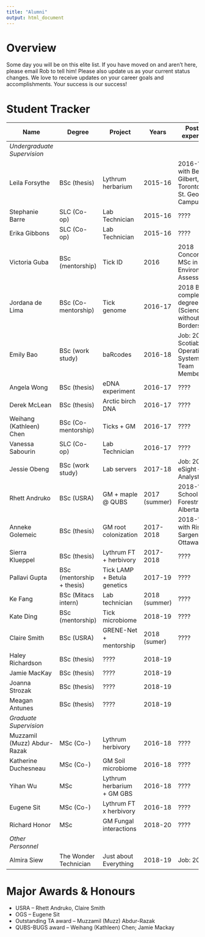 ```yaml
---
title: "Alumni"
output: html_document
---
```


# Overview

Some day you will be on this elite list. If you have moved on and aren't here, please email Rob to tell him! Please also update us as your current status changes. We love to receive updates on your career goals and accomplishments. Your success is our success!

# Student Tracker

| Name                | Degree           | Project           |  Years   | Post-lab experience |
|---------------------|------------------|-------------------|----------|-------------------------------------------------------------|
| $Undergraduate$ $Supervision$ |||||
| Leila Forsythe       | BSc (thesis)     | Lythrum herbarium | 2015-16  | 2016-? PhD with Ben Gilbert, U Toronto St. George Campus |
| Stephanie Barre      | SLC (Co-op)      | Lab Technician    | 2015-16  | ???? |
| Erika Gibbons        | SLC (Co-op)      | Lab Technician    | 2015-16  | ???? |
| Victoria Guba        | BSc (mentorship) | Tick ID           | 2016     | 2018 Concordia, MSc in Environmental Assessment |
| Jordana de Lima      | BSc (Co-mentorship) | Tick genome       | 2016-17  | 2018 Brasil to complete degree (Science without Borders) |
| Emily Bao            | BSc (work study) | baRcodes          | 2016-18  | Job: 2018 Scotiabank -- Operating Systems Team Member |
| Angela Wong          | BSc (thesis)     | eDNA experiment   | 2016-17  | ???? | 
| Derek McLean         | BSc (thesis)     | Arctic birch DNA  | 2016-17  | ???? |
| Weihang (Kathleen) Chen         | BSc (Co-mentorship)| Ticks + GM      | 2016-17  | ???? |
| Vanessa Sabourin     | SLC (Co-op)      | Lab Technician    | 2016-17  | ???? |
| Jessie Obeng         | BSc (work study) | Lab servers       | 2017-18  | Job: 2018 eSight -- Data Analyst |
| Rhett Andruko        | BSc (USRA)       | GM + maple @ QUBS | 2017 (summer) | 2018-? MSc, School of Forestry -- Alberta |
| Anneke Golemeic      | BSc (thesis)     | GM root colonization | 2017-2018 | 2018-? MSc with Risa Sargent, U Ottawa |
| Sierra Klueppel      | BSc (thesis)     | Lythrum FT + herbivory | 2017-2018 | ???? |
| Pallavi Gupta        | BSc (mentorship + thesis) | Tick LAMP + Betula genetics | 2017-19 | ???? |
| Ke Fang   | BSc (Mitacs intern) | Lab technician | 2018 (summer) | ???? |
| Kate Ding            | BSc (mentorship) | Tick microbiome   | 2018-19  | ???? |
| Claire Smith | BSc (USRA) | GRENE-Net + mentorship | 2018 (sumer) | ???? |
| Haley Richardson     | BSc (thesis)     | ???? | 2018-19|| 
| Jamie MacKay         | BSc (thesis)     | ???? | 2018-19|| 
| Joanna Strozak       | BSc (thesis)     | ???? | 2018-19|| 
| Meagan Antunes       | BSc (thesis)     | ???? | 2018-19|| 
| $Graduate$ $Supervision$ |||||
| Muzzamil (Muzz) Abdur-Razak | MSc (Co-)    | Lythrum herbivory          | 2016-18 | ???? |
| Katherine Duchesneau | MSc (Co-)    | GM Soil microbiome         | 2016-18 | ???? |
| Yihan Wu             | MSc          | Lythrum herbarium + GM GBS | 2016-18 | ???? |
| Eugene Sit           | MSc (Co-)    | Lythrum FT x herbivory     | 2016-18 | ???? |
| Richard Honor        | MSc          | GM Fungal interactions     | 2018-20 | ???? |
| $Other$ $Personnel$ |||||
| Almira Siew        | The Wonder Technician          | Just about Everything     | 2018-19 | Job: 2019 |

# Major Awards & Honours

  * USRA -- Rhett Andruko, Claire Smith
  * OGS -- Eugene Sit
  * Outstanding TA award -- Muzzamil (Muzz) Abdur-Razak
  * QUBS-BUGS award -- Weihang (Kathleen) Chen; Jamie Mackay

